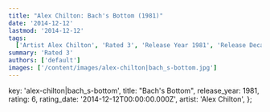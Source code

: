 ```yaml
---
title: "Alex Chilton: Bach's Bottom (1981)"
date: '2014-12-12'
lastmod: '2014-12-12'
tags:
  ['Artist Alex Chilton', 'Rated 3', 'Release Year 1981', 'Release Decade 1980']
summary: 'Rated 3'
authors: ['default']
images: ['/content/images/alex-chilton|bach_s-bottom.jpg']
---
```


  key: 'alex-chilton|bach_s-bottom',
  title: "Bach's Bottom",
  release_year: 1981,
  rating: 6,
  rating_date: '2014-12-12T00:00:00.000Z',
  artist: 'Alex Chilton',
};

<MusicRating data={data} />

